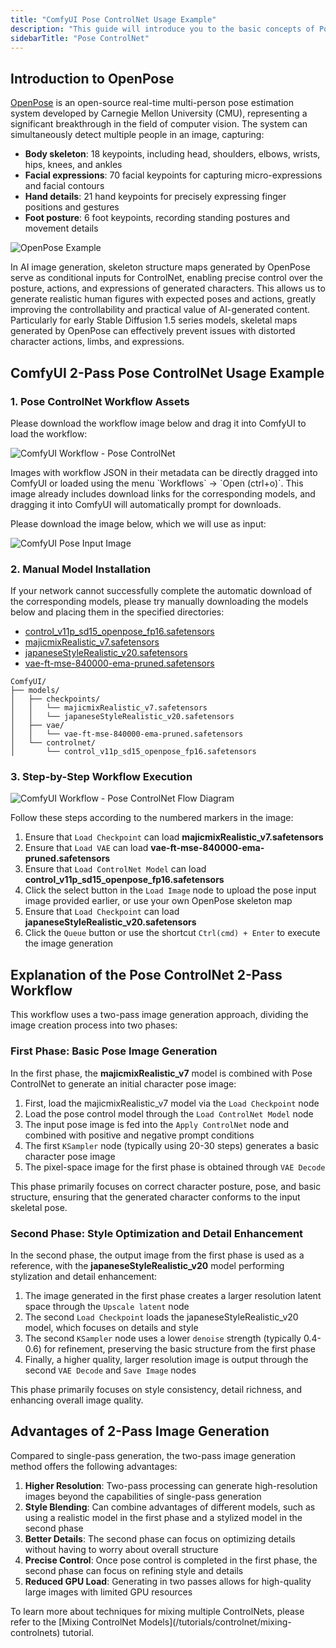 ```yaml
---
title: "ComfyUI Pose ControlNet Usage Example"
description: "This guide will introduce you to the basic concepts of Pose ControlNet, and demonstrate how to generate large-sized images in ComfyUI using a two-pass generation approach"
sidebarTitle: "Pose ControlNet"
---
```


## Introduction to OpenPose

[OpenPose](https://github.com/CMU-Perceptual-Computing-Lab/openpose) is an open-source real-time multi-person pose estimation system developed by Carnegie Mellon University (CMU), representing a significant breakthrough in the field of computer vision. The system can simultaneously detect multiple people in an image, capturing:

- **Body skeleton**: 18 keypoints, including head, shoulders, elbows, wrists, hips, knees, and ankles
- **Facial expressions**: 70 facial keypoints for capturing micro-expressions and facial contours
- **Hand details**: 21 hand keypoints for precisely expressing finger positions and gestures
- **Foot posture**: 6 foot keypoints, recording standing postures and movement details

![OpenPose Example](/images/tutorial/controlnet/openpose_example.jpg)

In AI image generation, skeleton structure maps generated by OpenPose serve as conditional inputs for ControlNet, enabling precise control over the posture, actions, and expressions of generated characters. This allows us to generate realistic human figures with expected poses and actions, greatly improving the controllability and practical value of AI-generated content.
Particularly for early Stable Diffusion 1.5 series models, skeletal maps generated by OpenPose can effectively prevent issues with distorted character actions, limbs, and expressions.

## ComfyUI 2-Pass Pose ControlNet Usage Example

### 1. Pose ControlNet Workflow Assets

Please download the workflow image below and drag it into ComfyUI to load the workflow:

![ComfyUI Workflow - Pose ControlNet](https://raw.githubusercontent.com/Comfy-Org/example_workflows/main/controlnet/pose_controlnet_2_pass.png)

<Tip>
Images with workflow JSON in their metadata can be directly dragged into ComfyUI or loaded using the menu `Workflows` -> `Open (ctrl+o)`.
This image already includes download links for the corresponding models, and dragging it into ComfyUI will automatically prompt for downloads.
</Tip>

Please download the image below, which we will use as input:

![ComfyUI Pose Input Image](https://raw.githubusercontent.com/Comfy-Org/example_workflows/main/controlnet/pose_controlnet_2_pass_input.png)

### 2. Manual Model Installation

<Note>
If your network cannot successfully complete the automatic download of the corresponding models, please try manually downloading the models below and placing them in the specified directories:
</Note>

- [control_v11p_sd15_openpose_fp16.safetensors](https://huggingface.co/comfyanonymous/ControlNet-v1-1_fp16_safetensors/resolve/main/control_v11p_sd15_openpose_fp16.safetensors?download=true)
- [majicmixRealistic_v7.safetensors](https://civitai.com/api/download/models/176425?type=Model&format=SafeTensor&size=pruned&fp=fp16)
- [japaneseStyleRealistic_v20.safetensors](https://civitai.com/api/download/models/85426?type=Model&format=SafeTensor&size=pruned&fp=fp16)
- [vae-ft-mse-840000-ema-pruned.safetensors](https://huggingface.co/stabilityai/sd-vae-ft-mse-original/resolve/main/vae-ft-mse-840000-ema-pruned.safetensors?download=true)

```
ComfyUI/
├── models/
│   ├── checkpoints/
│   │   └── majicmixRealistic_v7.safetensors
│   │   └── japaneseStyleRealistic_v20.safetensors
│   ├── vae/
│   │   └── vae-ft-mse-840000-ema-pruned.safetensors
│   └── controlnet/
│       └── control_v11p_sd15_openpose_fp16.safetensors
```

### 3. Step-by-Step Workflow Execution

![ComfyUI Workflow - Pose ControlNet Flow Diagram](/images/tutorial/controlnet/flow_diagram_pose_controlnet_2_pass.jpg)

Follow these steps according to the numbered markers in the image:

1. Ensure that `Load Checkpoint` can load **majicmixRealistic_v7.safetensors**
2. Ensure that `Load VAE` can load **vae-ft-mse-840000-ema-pruned.safetensors**
3. Ensure that `Load ControlNet Model` can load **control_v11p_sd15_openpose_fp16.safetensors**
4. Click the select button in the `Load Image` node to upload the pose input image provided earlier, or use your own OpenPose skeleton map
5. Ensure that `Load Checkpoint` can load **japaneseStyleRealistic_v20.safetensors**
6. Click the `Queue` button or use the shortcut `Ctrl(cmd) + Enter` to execute the image generation

## Explanation of the Pose ControlNet 2-Pass Workflow

This workflow uses a two-pass image generation approach, dividing the image creation process into two phases:

### First Phase: Basic Pose Image Generation

In the first phase, the **majicmixRealistic_v7** model is combined with Pose ControlNet to generate an initial character pose image:

1. First, load the majicmixRealistic_v7 model via the `Load Checkpoint` node
2. Load the pose control model through the `Load ControlNet Model` node
3. The input pose image is fed into the `Apply ControlNet` node and combined with positive and negative prompt conditions
4. The first `KSampler` node (typically using 20-30 steps) generates a basic character pose image
5. The pixel-space image for the first phase is obtained through `VAE Decode`

This phase primarily focuses on correct character posture, pose, and basic structure, ensuring that the generated character conforms to the input skeletal pose.

### Second Phase: Style Optimization and Detail Enhancement

In the second phase, the output image from the first phase is used as a reference, with the **japaneseStyleRealistic_v20** model performing stylization and detail enhancement:

1. The image generated in the first phase creates a larger resolution latent space through the `Upscale latent` node
2. The second `Load Checkpoint` loads the japaneseStyleRealistic_v20 model, which focuses on details and style
3. The second `KSampler` node uses a lower `denoise` strength (typically 0.4-0.6) for refinement, preserving the basic structure from the first phase
4. Finally, a higher quality, larger resolution image is output through the second `VAE Decode` and `Save Image` nodes

This phase primarily focuses on style consistency, detail richness, and enhancing overall image quality.

## Advantages of 2-Pass Image Generation

Compared to single-pass generation, the two-pass image generation method offers the following advantages:

1. **Higher Resolution**: Two-pass processing can generate high-resolution images beyond the capabilities of single-pass generation
2. **Style Blending**: Can combine advantages of different models, such as using a realistic model in the first phase and a stylized model in the second phase
3. **Better Details**: The second phase can focus on optimizing details without having to worry about overall structure
4. **Precise Control**: Once pose control is completed in the first phase, the second phase can focus on refining style and details
5. **Reduced GPU Load**: Generating in two passes allows for high-quality large images with limited GPU resources

<Tip>
To learn more about techniques for mixing multiple ControlNets, please refer to the [Mixing ControlNet Models](/tutorials/controlnet/mixing-controlnets) tutorial.
</Tip>

